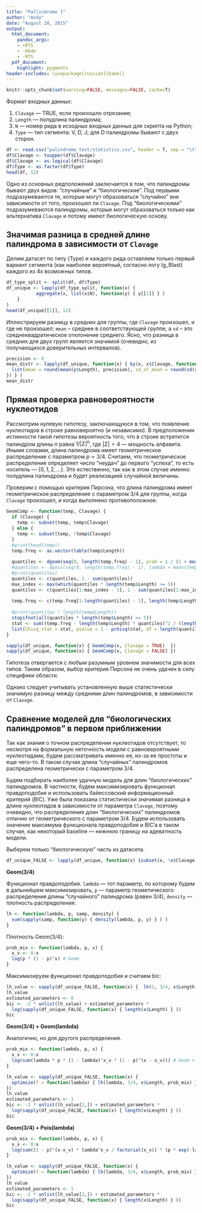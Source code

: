 ```yaml
---
title: "Pallindrome 1"
author: "Andy"
date: "August 28, 2015"
output:
  html_document:
    pandoc_args:
    - +RTS
    - -K64m
    - -RTS
  pdf_document:
    highlight: pygments
header-includes: \usepackage[russian]{babel}
---
```


```r
knitr::opts_chunk$set(warning=FALSE, messages=FALSE, cache=T)
```

Формат входных данных:
  
  1. `Clavage` --- TRUE, если произошло отрезание;
  2. `Length` --- полудлина палиндрома;
  3. `N` --- номер рида в исходных входных данных для скрипта на Python;
  4. `Type` --- тип сегмента: V, D, J; для D палиндромы бывают с двух сторон.
  
```r
df <- read.csv("palindrome_test/statistics.csv", header = T, sep = "\t")
df$Clavage <- toupper(df$Clavage)
df$Clavage <- as.logical(df$Clavage)
df$Type <- as.factor(df$Type)
head(df, 12) 
```

Одно из основных редположений заключается в том, что палиндромы бывают двух видов: "случайные" и "биологические". 
Под первыми подразумеваются те, которые могут образоваться "случайно" вне зависимости от того, произошел ли `Clavage`.
Под "биологическими" подразумеваются палиндромы, которые могут образоваться только как альтернатива `Clavage` и потому имеют биологическую основу.

Значимая разница в средней длине палиндрома в зависимости от `Clavage`
-----------------------------------------------------

Делим датасет по типу (Type) и каждого рида оставляем только первый вариант сегмента (как наиболее вероятный, согласно логу Ig_Blast) каждого из 4х возможных типов.

```r
df_type_split <- split(df, df$Type)
df_unique <- lapply(df_type_split, function(x) { 
           aggregate(x, list(x$N), function(y) { y[[1]] } ) 
    }
)
head(df_unique[[1]], 12)
```

Иллюстрируем разницу в средних для группы, где `Clavage` произошел, и где не произошел: `mean` -- среднее в соответствующей группе, а `sd` -- это среднеквадратическое отклонение среднего.
Ясно, что разница в средних для двух групп является значимой (очевидно, из получающихся доверительных интервалов).
```r
precision <- 8
mean_distr <- lapply(df_unique, function(x) { by(x, x$Clavage, function(y) { 
  list(mean = round(mean(y$Length), precision), sd_of_mean = round(sd(y$Length) / sqrt(length(y$Length)), 2) ) 
}) } )
mean_distr
```

Прямая проверка равновероятности нуклеотидов
--------------------------------------------

Рассмотрим нулевую гипотезу, заключающуюся в том, что появление нуклеотидов в строке равновероятно (и независимо). 
В предположении истинности такой гипотезы вероятность того, что в строке встретится палиндром длины $n$ равна $1 / |\Sigma|^n$, где $|\Sigma| = 4$ --- мощность алфавита. Иными словами, длина палиндрома имеет геометрическое распределение с параметром $p = 3/4$. 
Cчитаем, что геометрическое распределение определяет число "неудач" до первого "успеха", то есть носитель --- $\{0, 1, 2, \ldots\}$. 
Это естественно, так как в этом случае именно полудлина палиндрома и будет реализацией случайной величины.

Проверим с помощью критерия Пирсона, что длина палиндрома имеет геометрическое распределение с параметром $3/4$ для группы, когда `Clavage` произошел, и когда выполнено противоположное.

```r
GeomComp <- function(temp, Clavage) {
  if (Clavage) {
    temp <- subset(temp, temp$Clavage)
  } else {
    temp <- subset(temp, !temp$Clavage)
  }
  #print(head(temp))
  temp.freq <- as.vector(table(temp$Length))
  
  quantiles <- dgeom(seq(0, length(temp.freq) - 1), prob = 1 / (1 + mean(temp$Length)))
  #quantiles <- dpois(seq(0, length(temp.freq) - 1), lambda = mean(temp$Length))
  #print(quantiles)
  quantiles <- c(quantiles, 1 - sum(quantiles))
  max_index <- max(which(quantiles * length(temp$Length) >= 5))
  quantiles <- c(quantiles[1:max_index - 1], 1 - sum(quantiles[1:max_index - 1]))
  
  temp.freq <- c(temp.freq[1:length(quantiles) - 1], length(temp$Length) - sum(temp.freq[1:length(quantiles) - 1]))
  
  #print(quantiles * length(temp$Length))
  stopifnot(all(quantiles * length(temp$Length) >= 5))
  stat <- sum((temp.freq - length(temp$Length) * quantiles)^2 / (length(temp$Length) * quantiles))
  list(Chisq_stat = stat, pvalue = 1 - pchisq(stat, df = length(quantiles) - 2))
}
```

```r
sapply(df_unique, function(x) { GeomComp(x, Clavage = TRUE)  })
sapply(df_unique, function(x) { GeomComp(x, Clavage = FALSE) })
```

Гипотеза отвергается с любым разумным уровнем значимости для всех типов. 
Таким образом, выбор критерия Пирсона не очень удачен в силу специфики области.

Однако следует учитывать установленную выше статистически значимую разницу между средними длин палиндромов, в зависимости от `Clavage`.

Сравнение моделей для "биологических палиндромов" в первом приближении
----------------------------------------------------------------------

Так как знания о точном распределении нуклеотидов отсутствует, то несмотря на формальную неточность модели с равновероятными нуклеотидами, будем рассматривать именно ее, из-за ее простоты и еще чего-то. В таком случае длина "случайных" палиндромов распределена геометрически с параметром $3/4$. 

Будем подбирать наиболее удачную модель для длин "биологических" палиндромов. В частности, будем максимизировать функционал правдоподобия и использовать байессовский информационный критерий (BIC).
Уже была показана статистически значимая разница в длине нуклеотидов в зависимости от параметра `Clavage`, поэтому очевидно, что распределение длин "биологических" палиндромов отлично от геометрического с параметром $3/4$. Будем использовать значение максимума функционала правдоподобия и BIC'a в таком случае, как некоторый baseline --- нижнюю границу на адеватность модели.

Выберем только "биологическую" часть из датасета.
```r
df_unique_FALSE <- lapply(df_unique, function(x) {subset(x, !x$Clavage) } )
```
**Geom(3/4)**

Функционал правдоподобия. `lambda` --- тот параметр, по которому будем в дальнейшем максимизировать, `p` --- параметр геометического распределения длины "случайного" палиндрома (равен $3/4$), `density` --- плотность распределения:
```r
lh <- function(lambda, p, samp, density) {
  sum(sapply(samp, function(y) { density(lambda, p, y) } ) )
}
```

Плотность Geom(3/4):
```r
prob_mix <- function(lambda, p, x) {
  x_v <- 0:x
  log(p * (1 - p)^x) # Geom
}
```

Максимизируем функционал правдоподобия и считаем bic:
```r
lh_value <- sapply(df_unique_FALSE, function(x) {  lh(1, 3/4, x$Length, prob_mix) })
lh_value
estimated_parameters <- 0
bic <- -2 * unlist(lh_value) + estimated_parameters * 
  log(sapply(df_unique_FALSE, function(x) { length(x$Length) } ))
bic
```

**Geom(3/4) + Geom(lambda)**

Аналогично, но для другого распределения.

```r
prob_mix <- function(lambda, p, x) {
  x_v <- 0:x
  log(sum(lambda * p * (1 - lambda)^x_v * (1 - p)^(x - x_v))) # Geom + Geom
}
```

```r
lh_value <- sapply(df_unique_FALSE, function(x) { 
  optimize(f = function(lambda) { lh(lambda, 3/4, x$Length, prob_mix) }, interval = c(0, 1), maximum = TRUE) 
})
lh_value
estimated_parameters <- 1
bic <- -2 * unlist(lh_value[2,]) + estimated_parameters * 
  log(sapply(df_unique_FALSE, function(x) { length(x$Length) } ))
bic
```

**Geom(3/4) + Pois(lambda)**

```r
prob_mix <- function(lambda, p, x) {
  x_v <- 0:x
  log(sum((1 - p)^(x-x_v) * lambda^x_v / factorial(x_v)) * (p * exp(-lambda))) # Geom + Pois
}
```


```r
lh_value <- sapply(df_unique_FALSE, function(x) { 
  optimize(f = function(lambda) { lh(lambda, 3/4, x$Length, prob_mix) }, interval = c(0, 1000), maximum = TRUE) 
})
lh_value
estimated_parameters <- 1
bic <- -2 * unlist(lh_value[2,]) + estimated_parameters * 
  log(sapply(df_unique_FALSE, function(x) { length(x$Length) } ))
bic
```

